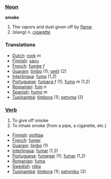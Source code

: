 === [[Noun]] ===

'''smoke'''

#The vapors and dust given off by [[flame]].
# (slang) n. [[cigarette]]

=== Translations ===
*[[Dutch]]: [[rook]] ''m''
*[[Finnish]]: [[savu]]
*[[French]]: [[fumée]] ''f''
*[[Guarani]]: [[timbo]] (1); [[petỹ]] (2)
*[[Interlingua]]: [[fumo]] (1,2)
*[[Portuguese]]: [[fumaça]] ''f'' (1); [[fumo]] ''m'' (1,2)
*[[Romanian]]: [[fum]] ''n''
*[[Spanish]]: [[humo]] ''m''
*[[Tupinambá]]: [[timbora]] (1); [[petyma]] (2)

=== [[Verb]] ===

#To give off smoke
#To inhale smoke (from a pipe, a cigarette, etc.)

*[[Finnish]]: [[polttaa]]
*[[French]]: [[fumer]]
*[[Guarani]]: [[timbo]] (1)
*[[Interlingua]]: [[fumar]] (1,2)
*[[Portuguese]]: [[fumegar]] (1); [[fumar]] (1,2)
*[[Romanian]]: [[fuma]]
*[[Swedish]]: [[röka]]
*[[Tupinambá]]: [[timbora]] (1); [[petymbu]] (2)
